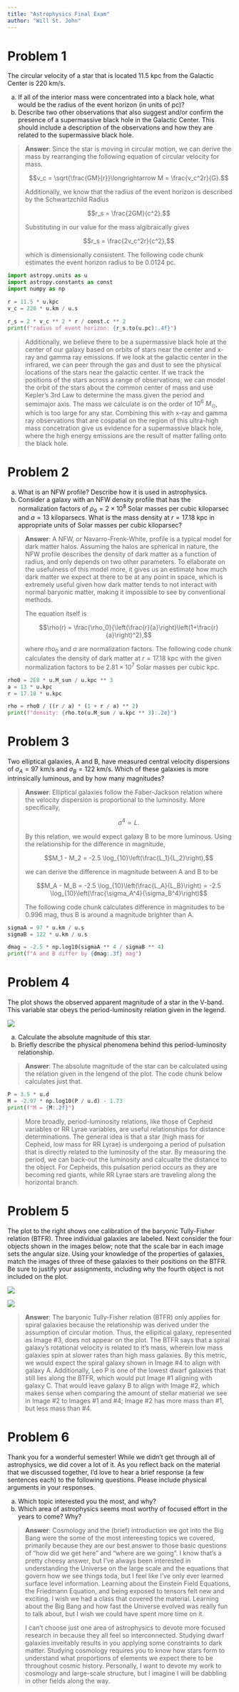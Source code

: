```yaml
---
title: "Astrophysics Final Exam"
author: "Will St. John"
---
```


# Problem 1
The circular velocity of a star that is located 11.5 kpc from the Galactic Center is 220 km/s.

a) If all of the interior mass were concentrated into a black hole, what would be the radius of the event horizon (in units of pc)?
b) Describe two other observations that also suggest and/or confirm the presence of a supermassive black hole in the Galactic Center. This should include a description of the observations and how they are related to the supermassive black hole.


> **Answer**: Since the star is moving in circular motion, we can derive the mass by rearranging the following equation of circular velocity for mass.
>
> $$v_c = \sqrt{\frac{GM}{r}}\longrightarrow M = \frac{v_c^2r}{G}.$$
>
> Additionally, we know that the radius of the event horizon is described by the Schwartzchild Radius
>
> $$r_s = \frac{2GM}{c^2}.$$
>
> Substituting in our value for the mass algibraically gives
>
> $$r_s = \frac{2v_c^2r}{c^2},$$
>
> which is dimensionally consistent. The following code chunk estimates the event horizon radius to be 0.0124 pc.

```python
import astropy.units as u
import astropy.constants as const
import numpy as np

r = 11.5 * u.kpc
v_c = 220 * u.km / u.s

r_s = 2 * v_c ** 2 * r / const.c ** 2
print(f"radius of event horizon: {r_s.to(u.pc):.4f}")
```

> Additionally, we believe there to be a supermassive black hole at the center of our galaxy based on orbits of stars near the center and x-ray and gamma ray emissions. If we look at the galactic center in the infrared, we can peer through the gas and dust to see the physical locations of the stars near the galactic center. If we track the positions of the stars across a range of observations, we can model the orbit of the stars about the common center of mass and use Kepler's 3rd Law to determine the mass given the period and semimajor axis. The mass we calculate is on the order of $10^6$ $M_\odot$, which is too large for any star. Combining this with x-ray and gamma ray observations that are cospatial on the region of this ultra-high mass concetration give us evidence for a supermassive black hole, where the high energy emissions are the result of matter falling onto the black hole.


# Problem 2
a) What is an NFW profile? Describe how it is used in astrophysics.
b) Consider a galaxy with an NFW density profile that has the normalization factors of $\rho_0 = 2\times10^8$ Solar masses per cubic kiloparsec and $a = 13$ kiloparsecs. What is the mass density at $r=17.18$ kpc in appropriate units of Solar masses per cubic kiloparsec?

> **Answer**: A NFW, or Navarro-Frenk-White, profile is a typical model for dark matter halos. Assuming the halos are spherical in nature, the NFW profile describes the density of dark matter as a function of radius, and only depends on two other parameters. To ellaborate on the usefulness of this model more, it gives us an estimate how much dark matter we expect at there to be at any point in space, which is extremely useful given how dark matter tends to not interact with normal baryonic matter, making it impossible to see by conventional methods.
>
> The equation itself is
>
> $$\rho(r) = \frac{\rho_0}{\left(\frac{r}{a}\right)\left(1+\frac{r}{a}\right)^2},$$
>
> where $rho_0$ and $a$ are normalization factors. The following code chunk calculates the density of dark matter at $r=17.18$ kpc with the given normalization factors to be $2.81\times10^7$ Solar masses per cubic kpc.

```python
rho0 = 2E8 * u.M_sun / u.kpc ** 3
a = 13 * u.kpc
r = 17.18 * u.kpc

rho = rho0 / ((r / a) * (1 + r / a) ** 2)
print(f"density: {rho.to(u.M_sun / u.kpc ** 3):.2e}")
```


# Problem 3
Two elliptical galaxies, A and B, have measured central velocity dispersions of $\sigma_A = 97$ km/s and $\sigma_B = 122$ km/s. Which of these galaxies is more intrinsically luminous, and by how many magnitudes?

> **Answer**: Elliptical galaxies follow the Faber-Jackson relation where the velocity dispersion is proportional to the luminosity. More specifically,
>
> $$\sigma^4 \propto L.$$
>
> By this relation, we would expect galaxy B to be more luminous. Using the relationship for the difference in magnitude,
>
> $$M_1 - M_2 = -2.5 \log_{10}\left(\frac{L_1}{L_2}\right),$$
>
> we can derive the difference in magnitude between A and B to be
>
> $$M_A - M_B = -2.5 \log_{10}\left(\frac{L_A}{L_B}\right) = -2.5 \log_{10}\left(\frac{\sigma_A^4}{\sigma_B^4}\right)$$
> 
> The following code chunk calculates difference in magnitudes to be 0.996 mag, thus B is around a magnitude brighter than A.

```python
sigmaA = 97 * u.km / u.s
sigmaB = 122 * u.km / u.s

dmag = -2.5 * np.log10(sigmaA ** 4 / sigmaB ** 4)
print(f"A and B differ by {dmag:.3f} mag")
```

# Problem 4
The plot shows the observed apparent magnitude of a star in the V-band. This variable star obeys the period-luminosity relation given in the legend.

![](Final4.png)

a) Calculate the absolute magnitude of this star.
b) Briefly describe the physical phenomena behind this period-luminosity relationship.


> **Answer**: The absolute magnitude of the star can be calculated using the relation given in the lengend of the plot. The code chunk below calculates just that.

```python
P = 3.5 * u.d
M = -2.97 * np.log10(P / u.d) - 1.73
print(f"M = {M:.2f}")
```

> More broadly, period-luminosity relations, like those of Cepheid variables or RR Lyrae variables, are useful relationships for distance determinations. The general idea is that a star (high mass for Cepheid, low mass for RR Lyrae) is undergoing a period of pulsation that is directly related to the luminosity of the star. By measuring the period, we can back-out the luminosity and calcualte the distance to the object. For Cepheids, this pulsation period occurs as they are becoming red giants, while RR Lyrae stars are traveling along the horizontal branch.


# Problem 5
The plot to the right shows one calibration of the baryonic Tully-Fisher relation (BTFR). Three individual galaxies are labeled. Next consider the four objects shown in the images below; note that the scale bar in each image sets the angular size. Using your knowledge of the properties of galaxies, match the images of three of these galaxies to their positions on the BTFR. Be sure to justify your assignments, including why the fourth object is not included on the plot.

![](Final5_BTFR.png)

![](Final5_Objects.png.png)


> **Answer**: The baryonic Tully-Fisher relation (BTFR) only applies for spiral galaxies because the relationship was derived under the assumption of circular motion. Thus, the ellipitical galaxy, represented as Image #3, does not appear on the plot. The BTFR says that a spiral galaxy's rotational velocity is related to it's mass, wherein low mass galaxies spin at slower rates than high mass galaxies. By this metric, we would expect the spiral galaxy shown in Image #4 to align with galaxy A. Additionally, Leo P is one of the lowest dwarf galaxies that still lies along the BTFR, which would put Image #1 aligning with galaxy C. That would leave galaxy B to align with Image #2, which makes sense when comparing the amount of stellar matierial we see in Image #2 to Images #1 and #4; Image #2 has more mass than #1, but less mass than #4.

# Problem 6
Thank you for a wonderful semester! While we didn’t get through all of astrophysics, we did cover a lot of it. As you reflect back on the material that we discussed together, I’d love to hear a brief response (a few sentences each) to the following questions. Please include physical arguments in your responses.

a) Which topic interested you the most, and why?
b) Which area of astrophysics seems most worthy of focused effort in the years to come? Why?


> **Answer**: Cosmology and the (brief) introduction we got into the Big Bang were the some of the most intereesting topics we covered, primarily because they are our best answer to those basic questions of "how did we get here" and "where are we going". I know that's a pretty cheesy answer, but I've always been interested in understanding the Universe on the large scale and the equations that govern how we see things toda, but I feel like I've only ever learned surface level information. Learning about the Einstein Field Equations, the Friedmann Equation, and being exposed to tensors felt new and exciting. I wish we had a class that covered the material. Learning about the Big Bang and how fast the Universe evolved was really fun to talk about, but I wish we could have spent more time on it.
>
> I can't choose just one area of astrophysics to devote more focused research in because they all feel so interconnected. Studying dwarf galaxies inveitably results in you applying some constraints to dark matter. Studying cosmology requires you to know how stars form to understand what proportions of elements we expect there to be throughout cosmic history. Personally, I want to devote my work to cosmology and large-scale structure, but I imagine I will be dabbling in other fields along the way.